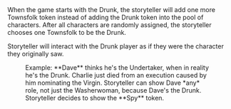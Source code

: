 <Callout type="info">
  When the game starts with the Drunk, the storyteller will add one more Townsfolk token instead of adding the Drunk token into the pool of characters. After all characters are randomly assigned, the storyteller chooses one Townsfolk to be the Drunk.

  Storyteller will interact with the Drunk player as if they were the character they originally saw.
</Callout>

<figure>
  <ImageZoom src="/examples/drunk.png" width={600} height={600} />
  <figcaption>Example: **Dave** thinks he's the Undertaker, when in reality he's the Drunk. Charlie just died from an execution caused by him nominating the Virgin. Storyteller can show Dave *any* role, not just the Washerwoman, because Dave's the Drunk. Storyteller decides to show the **Spy** token.</figcaption>
</figure>
